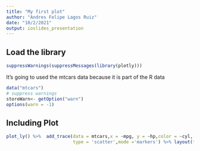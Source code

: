 ```yaml
---
title: "My first plot"
author: "Andres Felipe Lagos Ruiz"
date: "10/2/2021"
output: ioslides_presentation
---
```


## Load the library
```r
suppressWarnings(suppressMessages(library(plotly)))
```

It's going to used the mtcars data because it is part of the R data

```r
data("mtcars")
# suppress warnings  
storeWarn<- getOption("warn")
options(warn = -1) 
```

## Including Plot



```r
plot_ly() %>%  add_trace(data = mtcars,x = ~mpg, y = ~hp,color = ~cyl,
                         type = 'scatter',mode ='markers') %>% layout(title ="MPG vs HP")
```

